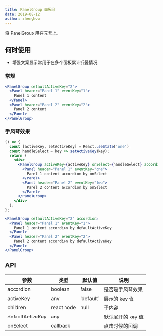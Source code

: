 ```yaml
---
title: PanelGroup 面板组
date: 2019-08-12
author: shenghou
---
```


将 PanelGroup 用在元素上。

## 何时使用

- 增强文案显示常用于在多个面板累计折叠情况

### 常规

```jsx
<PanelGroup defaultActiveKey="2">
  <Panel header="Panel 1" eventKey="1">
    Panel 1 content
  </Panel>
  <Panel header="Panel 2" eventKey="2">
    Panel 2 content
  </Panel>
</PanelGroup>
```

### 手风琴效果

```jsx
() => {
  const [activeKey, setActiveKey] = React.useState('one');
  const handleSelect = key => setActiveKey(key);
  return (
    <div>
      <PanelGroup activeKey={activeKey} onSelect={handleSelect} accordion>
        <Panel header="Panel 1" eventKey="one">
          Panel 1 content accordion by onSelect
        </Panel>
        <Panel header="Panel 2" eventKey="two">
          Panel 2 content accordion by onSelect
        </Panel>
      </PanelGroup>
    </div>
  );
};
```

```jsx
<PanelGroup defaultActiveKey="2" accordion>
  <Panel header="Panel 1" eventKey="1">
    Panel 1 content accordion by defaultActiveKey
  </Panel>
  <Panel header="Panel 2" eventKey="2">
    Panel 2 content accordion by defaultActiveKey
  </Panel>
</PanelGroup>
```

## API

| 参数             | 类型       | 默认值    | 说明              |
| ---------------- | ---------- | --------- | ----------------- |
| accordion        | boolean    | false     | 是否是手风琴效果  |
| activeKey        | any        | ‘default’ | 展示的 key 值     |
| children         | react node | null      | 子内容            |
| defaultActiveKey | any        |           | 默认展开的 key 值 |
| onSelect         | callback   |           | 点击时候的回调    |
